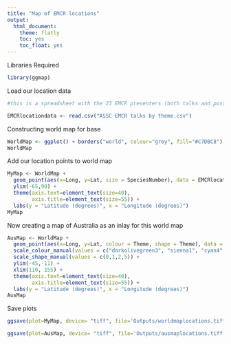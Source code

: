 ```yaml
---
title: "Map of EMCR locations"
output:
  html_document:
    theme: flatly
    toc: yes
    toc_float: yes
---
```


Libraries Required

```r
library(ggmap)
```

Load our location data

```r
#this is a spreadsheet with the 23 EMCR presenters (both talks and posters) pulled from the ASSC 2021 conference booklet which can be found at: https://www.seedpartnership.org.au/wp-content/uploads/2021/10/ASSC-2021-Program-Booklet.pdf

EMCRlocationdata <- read.csv("ASSC EMCR talks by theme.csv")
```

Constructing world map for base

```r
WorldMap <- ggplot() + borders("world", colour="grey", fill="#C7DBC8") + theme_classic()
WorldMap
```
Add our location points to world map

```r
MyMap <- WorldMap +
  geom_point(aes(x=Long, y=Lat, size = SpeciesNumber), data = EMCRlocationdata, alpha=0.7, shape=1, stroke = 2) +
  ylim(-65,90) +
  theme(axis.text=element_text(size=40),
        axis.title=element_text(size=55)) +
  labs(y = "Latitude (degrees)", x = "Longitude (degrees)")
MyMap
```

Now creating a map of Australia as an inlay for this world map

```r
AusMap <- WorldMap + 
  geom_point(aes(x=Long, y=Lat, colour = Theme, shape = Theme), data = EMCRlocationdata, size = 8) +
  scale_colour_manual(values = c("darkolivegreen3", "sienna1", "cyan4", "goldenrod2")) +
  scale_shape_manual(values = c(0,1,2,5)) +
  ylim(-45,-11) +
  xlim(110, 155) +
  theme(axis.text=element_text(size=40),
        axis.title=element_text(size=55)) +
  labs(y = "Latitude (degrees)", x = "Longitude (degrees)")
AusMap
```

Save plots

```r
ggsave(plot=MyMap, device= "tiff", file='Outputs/worldmaplocations.tiff', width=20, height =10)

ggsave(plot=AusMap, device= "tiff", file='Outputs/ausmaplocations.tiff', width=20, height =16)
```

